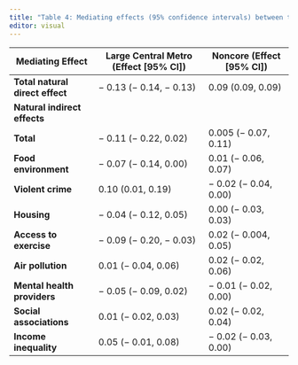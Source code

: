 ```yaml
---
title: "Table 4: Mediating effects (95% confidence intervals) between the relationship between urbanicity and average poor mental health days"
editor: visual
---
```


| Mediating Effect                | Large Central Metro (Effect \[95% CI\]) | Noncore (Effect \[95% CI\]) |
|----------------------|-----------------------------|----------------------|
| **Total natural direct effect** | − 0.13 (− 0.14, − 0.13)                 | 0.09 (0.09, 0.09)           |
| **Natural indirect effects**    |                                         |                             |
| **Total**                       | − 0.11 (− 0.22, 0.02)                   | 0.005 (− 0.07, 0.11)        |
| **Food environment**            | − 0.07 (− 0.14, 0.00)                   | 0.01 (− 0.06, 0.07)         |
| **Violent crime**               | 0.10 (0.01, 0.19)                       | − 0.02 (− 0.04, 0.00)       |
| **Housing**                     | − 0.04 (− 0.12, 0.05)                   | 0.00 (− 0.03, 0.03)         |
| **Access to exercise**          | − 0.09 (− 0.20, − 0.03)                 | 0.02 (− 0.004, 0.05)        |
| **Air pollution**               | 0.01 (− 0.04, 0.06)                     | 0.02 (− 0.02, 0.06)         |
| **Mental health providers**     | − 0.05 (− 0.09, 0.02)                   | − 0.01 (− 0.02, 0.00)       |
| **Social associations**         | 0.01 (− 0.02, 0.03)                     | 0.02 (− 0.02, 0.04)         |
| **Income inequality**           | 0.05 (− 0.01, 0.08)                     | − 0.02 (− 0.03, 0.00)       |
